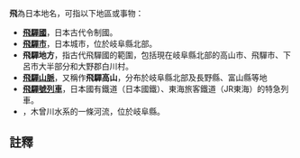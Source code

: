 {{Japanese
|japanese=飛騨/飛驒<ref>正寫為「{{lang|ja|飛驒}}」。儘管「{{lang|ja|騨・驒}}」廣泛使用，但其並非[[常用漢字|常用漢字]]，簡略化的「{{lang|ja|騨}}」也不是[[日本新字体|標準的字體]]，而是[[擴張新字體|擴張新字體]]。</ref>
|kana=ひだ
|romaji=Hida}}
'''飛{{Ruby|驒|-{|zh-cn:{{Lang|zh-Latn-pinyin|tuó}}; zh-tw:{{Lang|zh-Bopo|ㄊㄨㄛˊ}}; zh-hk:{{Lang|yue-Latn|to4}}}-}}'''為日本地名，可指以下地區或事物：

*'''[[飛驒國|飛驒國]]'''，日本古代令制國。
*'''[[飛驒市|飛驒市]]'''，日本城市，位於岐阜縣北部。
*'''飛驒地方'''，指古代飛驒國的範圍，包括現在岐阜縣北部的高山市、飛驒市、下呂市大半部分和大野郡白川村。
*'''[[飛驒山脈|飛驒山脈]]'''，又稱作'''飛驒高山'''，分布於岐阜縣北部及長野縣、富山縣等地
*'''[[飛驒號列車|飛驒號列車]]'''，日本國有鐵道（日本國鐵）、東海旅客鐵道（JR東海）的特急列車。
*'''{{tsl|ja|飛騨川|飛驒川}}'''，木曾川水系的一條河流，位於岐阜縣。

== 註釋 ==
{{Reflist}}

{{disambig|Cat=二字日本相關消歧義}}